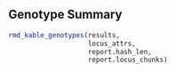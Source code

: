 ## Genotype Summary

```r
rmd_kable_genotypes(results,
                    locus_attrs,
                    report.hash_len,
                    report.locus_chunks)
```
